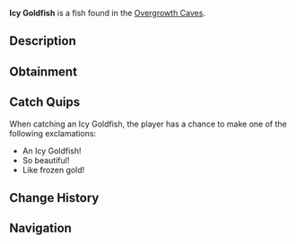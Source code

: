 {{FishInfobox
|image          = Icy Goldfish.png
|rarity         = Rare
|sea            = First Sea
|location       = [[Overgrowth Caves]]
|sublocation    = 
|sources        = Fishing Rod
|radar_location = 
|xp             = 300
|weather        = Clear
|time           = Day
|season         = Winter
|bait           = Flakes
|base_weight    = 40
|base_value     = 800
|weight_range   = 20
|base_chance    = 10
|base_resil     = 40
}}
'''Icy Goldfish''' is a {{Rarity|Rare}} fish found in the [[Overgrowth Caves]].

== Description ==
{{Description|A mystical goldfish with scales that sparkle like ice crystals in sunlight.|Bestiary Entry}}

== Obtainment ==
{{Description|Found in the cave's illuminated pools.|Bestiary Hint}}
{{Fish Availability|
Overgrowth Caves
|top_rods      = 
Leviathan's Fang Rod\76287.27\80494.33;
Krampus's Rod\70066.77\37690.35;
Trident Rod\68835.97\75856.52;
Great Rod of Oscar\67136.12\60877.99;
Free Spirit Rod\66276.89\73036.44;
Magma Rod\65781.35\36229.04;
Plastic Rod\61038.36\31952.65;
No-Life Rod\62547.81\61545.04;
Azure Of Lagoon\61132.95\60950.16;
Nocturnal Rod\27546.15\37221.95;
Resourceful Rod\48954.39\46282.83;
Ethereal Prism Rod\64284.38\59972.3;
Astralhook Rod\64269.11\59852.99;
Seraphic Rod\62613.73\59372.02;
Challenger's Rod\59680.68\57855.39;
Rod Of The Forgotten Fang\58626\55694.39;
Blazebringer Rod\54765.61\53901.28;
Rod Of The Depths\52870.33\50511.3;
Zeus Rod\51596.04\50781.72;
Rod Of The Exalted One\51558.03\49520.66;
Verdant Shear Rod\50759.72\50545.07;
Depthseeker Rod\46501.61\46488.21;
Avalanche Rod\41909.7\41964.22;
Volcanic Rod\40204.7\39716.83;
Steady Rod\13831.35\14580.38
|recommended   = Trident Rod
}}

== Catch Quips ==
When catching an Icy Goldfish, the player has a chance to make one of the following exclamations:
* An Icy Goldfish!
* So beautiful!
* Like frozen gold!

== Change History ==
{{Change History|{{subst:Current Version}}}}

== Navigation ==
{{Fish Navbox|Overgrowth Caves}}